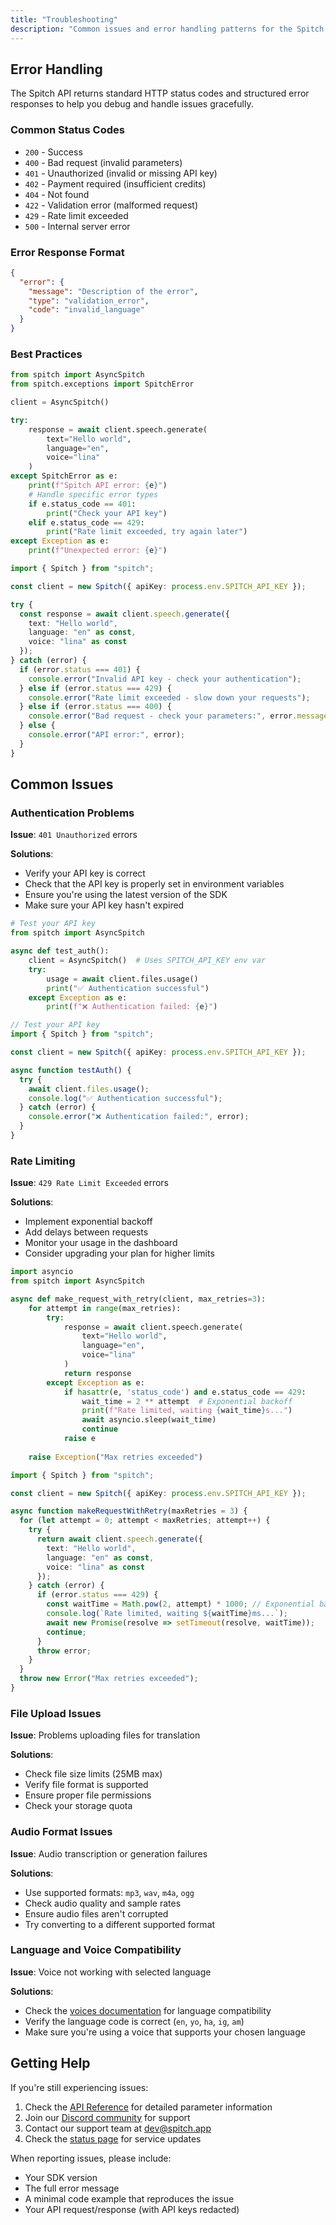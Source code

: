 ```yaml
---
title: "Troubleshooting"
description: "Common issues and error handling patterns for the Spitch API"
---
```


## Error Handling

The Spitch API returns standard HTTP status codes and structured error responses to help you debug and handle issues gracefully.

### Common Status Codes

- `200` - Success
- `400` - Bad request (invalid parameters)
- `401` - Unauthorized (invalid or missing API key)
- `402` - Payment required (insufficient credits)
- `404` - Not found
- `422` - Validation error (malformed request)
- `429` - Rate limit exceeded
- `500` - Internal server error

### Error Response Format

```json
{
  "error": {
    "message": "Description of the error",
    "type": "validation_error",
    "code": "invalid_language"
  }
}
```

### Best Practices

<CodeGroup dropdown>

```python Python
from spitch import AsyncSpitch
from spitch.exceptions import SpitchError

client = AsyncSpitch()

try:
    response = await client.speech.generate(
        text="Hello world",
        language="en",
        voice="lina"
    )
except SpitchError as e:
    print(f"Spitch API error: {e}")
    # Handle specific error types
    if e.status_code == 401:
        print("Check your API key")
    elif e.status_code == 429:
        print("Rate limit exceeded, try again later")
except Exception as e:
    print(f"Unexpected error: {e}")
```

```typescript TypeScript  
import { Spitch } from "spitch";

const client = new Spitch({ apiKey: process.env.SPITCH_API_KEY });

try {
  const response = await client.speech.generate({
    text: "Hello world",
    language: "en" as const,
    voice: "lina" as const
  });
} catch (error) {
  if (error.status === 401) {
    console.error("Invalid API key - check your authentication");
  } else if (error.status === 429) {
    console.error("Rate limit exceeded - slow down your requests");
  } else if (error.status === 400) {
    console.error("Bad request - check your parameters:", error.message);
  } else {
    console.error("API error:", error);
  }
}
```

</CodeGroup>

## Common Issues

### Authentication Problems

**Issue**: `401 Unauthorized` errors

**Solutions**:
- Verify your API key is correct
- Check that the API key is properly set in environment variables
- Ensure you're using the latest version of the SDK
- Make sure your API key hasn't expired

<CodeGroup dropdown>

```python Python
# Test your API key
from spitch import AsyncSpitch

async def test_auth():
    client = AsyncSpitch()  # Uses SPITCH_API_KEY env var
    try:
        usage = await client.files.usage()
        print("✅ Authentication successful")
    except Exception as e:
        print(f"❌ Authentication failed: {e}")
```

```typescript TypeScript
// Test your API key
import { Spitch } from "spitch";

const client = new Spitch({ apiKey: process.env.SPITCH_API_KEY });

async function testAuth() {
  try {
    await client.files.usage();
    console.log("✅ Authentication successful");
  } catch (error) {
    console.error("❌ Authentication failed:", error);
  }
}
```

</CodeGroup>

### Rate Limiting

**Issue**: `429 Rate Limit Exceeded` errors

**Solutions**:
- Implement exponential backoff
- Add delays between requests
- Monitor your usage in the dashboard
- Consider upgrading your plan for higher limits

<CodeGroup dropdown>

```python Python
import asyncio
from spitch import AsyncSpitch

async def make_request_with_retry(client, max_retries=3):
    for attempt in range(max_retries):
        try:
            response = await client.speech.generate(
                text="Hello world",
                language="en",
                voice="lina"
            )
            return response
        except Exception as e:
            if hasattr(e, 'status_code') and e.status_code == 429:
                wait_time = 2 ** attempt  # Exponential backoff
                print(f"Rate limited, waiting {wait_time}s...")
                await asyncio.sleep(wait_time)
                continue
            raise e
    
    raise Exception("Max retries exceeded")
```

```typescript TypeScript
import { Spitch } from "spitch";

const client = new Spitch({ apiKey: process.env.SPITCH_API_KEY });

async function makeRequestWithRetry(maxRetries = 3) {
  for (let attempt = 0; attempt < maxRetries; attempt++) {
    try {
      return await client.speech.generate({
        text: "Hello world",
        language: "en" as const,
        voice: "lina" as const
      });
    } catch (error) {
      if (error.status === 429) {
        const waitTime = Math.pow(2, attempt) * 1000; // Exponential backoff
        console.log(`Rate limited, waiting ${waitTime}ms...`);
        await new Promise(resolve => setTimeout(resolve, waitTime));
        continue;
      }
      throw error;
    }
  }
  throw new Error("Max retries exceeded");
}
```

</CodeGroup>

### File Upload Issues

**Issue**: Problems uploading files for translation

**Solutions**:
- Check file size limits (25MB max)
- Verify file format is supported
- Ensure proper file permissions
- Check your storage quota

### Audio Format Issues

**Issue**: Audio transcription or generation failures

**Solutions**:
- Use supported formats: `mp3`, `wav`, `m4a`, `ogg`
- Check audio quality and sample rates
- Ensure audio files aren't corrupted
- Try converting to a different supported format

### Language and Voice Compatibility

**Issue**: Voice not working with selected language

**Solutions**:
- Check the [voices documentation](/concepts/voices) for language compatibility
- Verify the language code is correct (`en`, `yo`, `ha`, `ig`, `am`)
- Make sure you're using a voice that supports your chosen language

## Getting Help

If you're still experiencing issues:

1. Check the [API Reference](/api-reference) for detailed parameter information
2. Join our [Discord community](https://discord.gg/2S7zgKGhPj) for support
3. Contact our support team at [dev@spitch.app](mailto:dev@spitch.app)
4. Check the [status page](https://status.spitch.app) for service updates

When reporting issues, please include:
- Your SDK version
- The full error message
- A minimal code example that reproduces the issue
- Your API request/response (with API keys redacted)